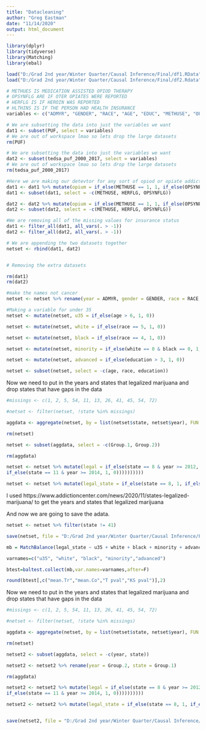 ```yaml
---
title: "Datacleaning"
author: "Greg Eastman"
date: "11/14/2020"
output: html_document
---
```


```r
library(dplyr)
library(tidyverse)
library(Matching)
library(ebal)
```


```r
load("D:/Grad 2nd year/Winter Quarter/Causal Inference/Final/df1.RData")
load("D:/Grad 2nd year/Winter Quarter/Causal Inference/Final/df2.Rdata")
```


```r

# METHUES IS MEDICATION ASSISTED OPIOD THERAPY
# OPSYNFLG ARE IF OTER OPIATES WERE REPORTED
# HERFLG IS IF HEROIN WAS REPORTED
# HLTHINS IS IF THE PERSON HAD HEALTH INSURANCE
variables <- c("ADMYR", "GENDER", "RACE", "AGE", "EDUC", "METHUSE", "OPSYNFLG", "HERFLG", "STFIPS")

# We are subsetting the data into just the variables we want
dat1 <- subset(PUF, select = variables)
# We are out of workspace lmao so lets drop the large datasets
rm(PUF)

# We are subsetting the data into just the variables we want
dat2 <- subset(tedsa_puf_2000_2017, select = variables)
# We are out of workspace lmao so lets drop the large datasets
rm(tedsa_puf_2000_2017)

#Here we are making our detevtor for any sort of opiod or opiate addiction
dat1 <- dat1 %>% mutate(opium = if_else(METHUSE == 1, 1, if_else(OPSYNFLG == 1, 1, if_else(HERFLG ==1 , 1, 0))))
dat1 <- subset(dat1, select = -c(METHUSE, HERFLG, OPSYNFLG))

dat2 <- dat2 %>% mutate(opium = if_else(METHUSE == 1, 1, if_else(OPSYNFLG == 1, 1, if_else(HERFLG ==1 , 1, 0))))
dat2 <- subset(dat2, select = -c(METHUSE, HERFLG, OPSYNFLG))

#We are removing all of the missing values for insurance status
dat1 <- filter_all(dat1, all_vars(. > -1))
dat2 <- filter_all(dat2, all_vars(. > -1))

# We are appending the two datasets together
netset <- rbind(dat1, dat2)


# Removing the extra datasets

rm(dat1)
rm(dat2)

#make the names not cancer
netset <- netset %>% rename(year = ADMYR, gender = GENDER, race = RACE, education = EDUC, age = AGE, state = STFIPS)

#Making a variable for under 35
netset <- mutate(netset, u35 = if_else(age > 6, 1, 0))

netset <- mutate(netset, white = if_else(race == 5, 1, 0))

netset <- mutate(netset, black = if_else(race == 4, 1, 0))

netset <- mutate(netset, minority = if_else(white == 0 & black == 0, 1, 0))

netset <- mutate(netset, advanced = if_else(education > 3, 1, 0))

netset <- subset(netset, select = -c(age, race, education))


```

Now we need to put in the years and states that legalized marijuana and drop states that have gaps in the data
```r

#missings <- c(1, 2, 5, 54, 11, 13, 26, 41, 45, 54, 72)

#netset <- filter(netset, !state %in% missings)

aggdata <- aggregate(netset, by = list(netset$state, netset$year), FUN = mean)

rm(netset)

netset <- subset(aggdata, select = -c(Group.1, Group.2))

rm(aggdata)

netset <- netset %>% mutate(legal = if_else(state == 8 & year >= 2012, 1, if_else(state == 25 & year >= 2012, 1, if_else(state == 2 & year >= 2014, 1, if_else(state == 41 & year >= 2014, 1, if_else(state == 53 & year >= 2014, 1, if_else(state == 6 & year >= 2016, 1, if_else(state == 23 & year >= 2016, 1, if_else(state == 32 & year >= 2016, 1,
if_else(state == 11 & year >= 2014, 1, 0))))))))))

netset <- netset %>% mutate(legal_state = if_else(state == 8, 1, if_else(state == 25, 1, if_else(state == 2, 1, if_else(state == 40, 1, if_else(state == 53, 1, if_else(state == 6, 1, if_else(state == 23, 1, if_else(state == 32, 1, if_else(state == 11, 1, 0))))))))))

```

I used https://www.addictioncenter.com/news/2020/11/states-legalized-marijuana/ to get the years and states that legalized marijuana

And now we are going to save the adata. 

```r
netset <- netset %>% filter(state != 41)

save(netset, file = "D:/Grad 2nd year/Winter Quarter/Causal Inference/Final/netset.RData")
```


```r

mb = MatchBalance(legal_state ~ u35 + white + black + minority + advanced, data=netset, nboots=10000)

varnames=c("u35", "white", "black", "minority","advanced")

btest=baltest.collect(mb,var.names=varnames,after=F)

round(btest[,c("mean.Tr","mean.Co","T pval","KS pval")],2)
```

Now we need to put in the years and states that legalized marijuana and drop states that have gaps in the data
```r

#missings <- c(1, 2, 5, 54, 11, 13, 26, 41, 45, 54, 72)

#netset <- filter(netset, !state %in% missings)

aggdata <- aggregate(netset, by = list(netset$state, netset$year), FUN = sum)
```

```R
rm(netset)

netset2 <- subset(aggdata, select = -c(year, state))

netset2 <- netset2 %>% rename(year = Group.2, state = Group.1)

rm(aggdata)

netset2 <- netset2 %>% mutate(legal = if_else(state == 8 & year >= 2012, 1, if_else(state == 25 & year >= 2012, 1, if_else(state == 2 & year >= 2014, 1, if_else(state == 40 & year >= 2014, 1, if_else(state == 53 & year >= 2014, 1, if_else(state == 6 & year >= 2016, 1, if_else(state == 23 & year >= 2016, 1, if_else(state == 32 & year >= 2016, 1,
if_else(state == 11 & year >= 2014, 1, 0))))))))))

netset2 <- netset2 %>% mutate(legal_state = if_else(state == 8, 1, if_else(state == 25, 1, if_else(state == 2, 1, if_else(state == 40, 1, if_else(state == 53, 1, if_else(state == 6, 1, if_else(state == 23, 1, if_else(state == 32, 1, if_else(state == 11, 1, 0))))))))))


save(netset2, file = "D:/Grad 2nd year/Winter Quarter/Causal Inference/Final/netset.RData")
```

